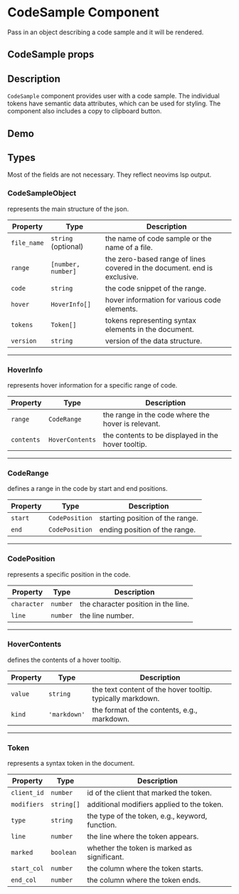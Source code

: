 
<Meta title="Example/CodeSample" component={CodeSample} />

# CodeSample Component

Pass in an object describing a code sample and it will be rendered.

## CodeSample props

<ArgTypes of={CodeSample} />

## Description

`CodeSample` component provides user with a code sample.
The individual tokens have semantic data attributes, which can be used for styling.
The component also includes a copy to clipboard button.

## Demo

<Story of={CodeSampleStories.ExampleCodeSample} />

## Types

Most of the fields are not necessary.
They reflect neovims lsp output.

### CodeSampleObject


represents the main structure of the json.

| Property      | Type                | Description                                                                                     |
|---------------|---------------------|-------------------------------------------------------------------------------------------------|
| `file_name`   | `string` (optional) | the name of code sample or the name of a file.                                                 |
| `range`       | `[number, number]`  | the zero-based range of lines covered in the document. end is exclusive.                       |
| `code`        | `string`            | the code snippet of the range.                                                                |
| `hover`       | `HoverInfo[]`       | hover information for various code elements.                                                  |
| `tokens`      | `Token[]`           | tokens representing syntax elements in the document.                                          |
| `version`     | `string`            | version of the data structure.                                                                |

---

### HoverInfo

represents hover information for a specific range of code.

| Property      | Type               | Description                                                 |
|---------------|--------------------|-------------------------------------------------------------|
| `range`       | `CodeRange`        | the range in the code where the hover is relevant.          |
| `contents`    | `HoverContents`    | the contents to be displayed in the hover tooltip.          |

---

### CodeRange

defines a range in the code by start and end positions.

| Property      | Type            | Description                         |
|---------------|-----------------|-------------------------------------|
| `start`       | `CodePosition`  | starting position of the range.    |
| `end`         | `CodePosition`  | ending position of the range.      |

---

### CodePosition

represents a specific position in the code.

| Property      | Type     | Description                     |
|---------------|----------|---------------------------------|
| `character`   | `number` | the character position in the line. |
| `line`        | `number` | the line number.                   |

---

### HoverContents

defines the contents of a hover tooltip.

| Property      | Type         | Description                                                |
|---------------|--------------|------------------------------------------------------------|
| `value`       | `string`     | the text content of the hover tooltip. typically markdown. |
| `kind`        | `'markdown'` | the format of the contents, e.g., markdown.               |

---

### Token

represents a syntax token in the document.

| Property      | Type       | Description                                      |
|---------------|------------|--------------------------------------------------|
| `client_id`   | `number`   | id of the client that marked the token.          |
| `modifiers`   | `string[]` | additional modifiers applied to the token.       |
| `type`        | `string`   | the type of the token, e.g., keyword, function.  |
| `line`        | `number`   | the line where the token appears.                |
| `marked`      | `boolean`  | whether the token is marked as significant.      |
| `start_col`   | `number`   | the column where the token starts.               |
| `end_col`     | `number`   | the column where the token ends.                 |


